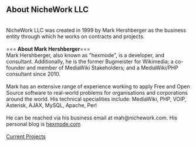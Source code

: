 ==<strong>  About NicheWork LLC </strong>==
<br>
NicheWork LLC was created in 1999 by Mark Hershberger as the business entity through which he works on contracts and projects.
<br>
<br>
===<strong>  About Mark Hershberger</strong>===
<br>
Mark Hershberger, also known as "hexmode", is a developer, and consultant. Additionally, he is the  former Bugmeister for Wikimedia;  a co-founder and member of MediaWiki Stakeholders; and a MediaWiki/PHP consultant since 2010.
<br>
<br>
Mark has an extensive range of experience working to apply Free and Open Source software to real-world problems for organisations and corporations around the world. His technical specialities include: MediaWiki, PHP, VOIP, Asterisk, AJAX, MySQL, Apache, Perl
<br>
<br>
He can be reached via his business email at mah@nichework.com. His personal blog is [https://hexmode.com/ hexmode.com]
<br>
<br>
[[Current Projects]]
